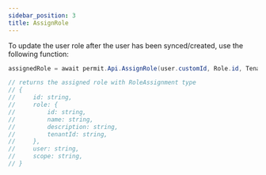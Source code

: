 ```yaml
---
sidebar_position: 3
title: AssignRole
---
```


To update the user role after the user has been synced/created, use the following function:

```csharp
assignedRole = await permit.Api.AssignRole(user.customId, Role.id, Tenant.externalId);

// returns the assigned role with RoleAssignment type
// {
//     id: string,
//     role: {
//         id: string,
//         name: string,
//         description: string,
//         tenantId: string,
//     },
//     user: string,
//     scope: string,
// }
```
